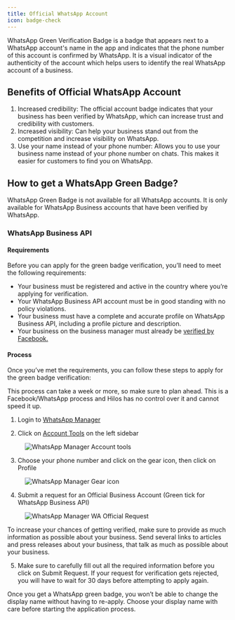 ```yaml
---
title: Official WhatsApp Account
icon: badge-check
---
```


WhatsApp Green Verification Badge is a badge that appears next to a WhatsApp account's name in the app and indicates that the phone number of this account is confirmed by WhatsApp. It is a visual indicator of the authenticity of the account which helps users to identify the real WhatsApp account of a business.

## Benefits of Official WhatsApp Account

1. Increased credibility: The official account badge indicates that your business has been verified by WhatsApp, which can increase trust and credibility with customers.
2. Increased visibility: Can help your business stand out from the competition and increase visibility on WhatsApp.
3. Use your name instead of your phone number: Allows you to use your business name instead of your phone number on chats. This makes it easier for customers to find you on WhatsApp.

## How to get a WhatsApp Green Badge?

WhatsApp Green Badge is not available for all WhatsApp accounts. It is only available for WhatsApp Business accounts that have been verified by WhatsApp.

### WhatsApp Business API

#### Requirements

Before you can apply for the green badge verification, you’ll need to meet the following requirements:

- Your business must be registered and active in the country where you’re applying for verification.
- Your WhatsApp Business API account must be in good standing with no policy violations.
- Your business must have a complete and accurate profile on WhatsApp Business API, including a profile picture and description.
- Your business on the business manager must already be [verified by Facebook.](/user/business-verification)

#### Process

Once you’ve met the requirements, you can follow these steps to apply for the green badge verification:

<Warning>
This process can take a week or more, so make sure to plan ahead. This is a Facebook/WhatsApp process and Hilos has no control over it and cannot speed it up.
</Warning>

1. Login to [WhatsApp Manager](https://business.facebook.com/wa/manage/home/)

2. Click on [Account Tools](https://business.facebook.com/wa/manage/phone-numbers/) on the left sidebar

<figure>
  <img
    src='https://hilos-media.s3.us-east-2.amazonaws.com/documentation/userdocs/how-whatsapp-works/green-checkmark/manager-sidebar.png'
    alt='WhatsApp Manager Account tools'
  />
</figure>

3. Choose your phone number and click on the gear icon, then click on Profile

<figure>
  <img
    src='https://hilos-media.s3.us-east-2.amazonaws.com/documentation/userdocs/how-whatsapp-works/green-checkmark/gear-icon.jpeg'
    alt='WhatsApp Manager Gear icon'
  />
</figure>

4. Submit a request for an Official Business Account (Green tick for WhatsApp Business API)

<figure>
  <img
    src='https://hilos-media.s3.us-east-2.amazonaws.com/documentation/userdocs/how-whatsapp-works/green-checkmark/verification.jpeg'
    alt='WhatsApp Manager WA Official Request'
  />
</figure>

<Tip>
To increase your chances of getting verified, make sure to provide as much information as possible about your business. Send several links to articles and press releases about your business, that talk as much as possible about your business.
</Tip>

5. Make sure to carefully fill out all the required information before you click on Submit Request. If your request for verification gets rejected, you will have to wait for 30 days before attempting to apply again.

<Warning>
Once you get a WhatsApp green badge, you won’t be able to change the display name without having to re-apply. Choose your display name with care before starting the application process.
</Warning>

